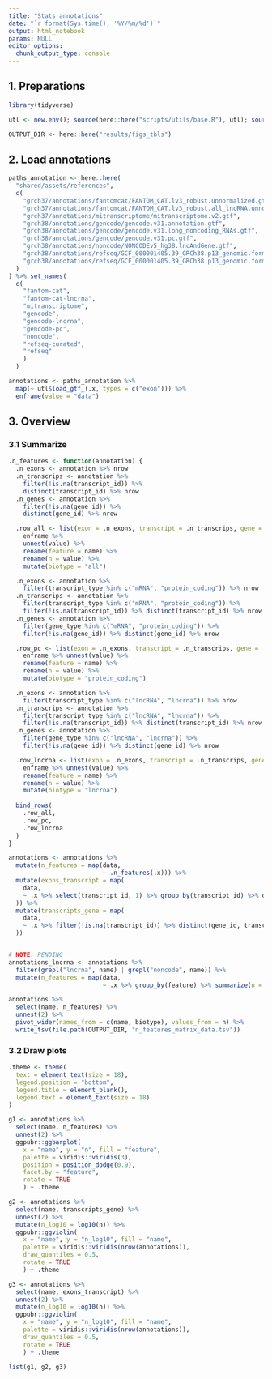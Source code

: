 ```yaml
---
title: "Stats annotations"
date: "`r format(Sys.time(), '%Y/%m/%d')`"
output: html_notebook
params: NULL
editor_options:
  chunk_output_type: console
---
```


## 1. Preparations
```r
library(tidyverse)

utl <- new.env(); source(here::here("scripts/utils/base.R"), utl); source(here::here("scripts/utils/plot.R"), utl)

OUTPUT_DIR <- here::here("results/figs_tbls")
```

## 2. Load annotations
```r
paths_annotation <- here::here(
  "shared/assets/references",
  c(
    "grch37/annotations/fantomcat/FANTOM_CAT.lv3_robust.unnormalized.gtf",
    "grch37/annotations/fantomcat/FANTOM_CAT.lv3_robust.all_lncRNA.unnormalized.gtf",
    "grch37/annotations/mitranscriptome/mitranscriptome.v2.gtf",
    "grch38/annotations/gencode/gencode.v31.annotation.gtf",
    "grch38/annotations/gencode/gencode.v31.long_noncoding_RNAs.gtf",
    "grch38/annotations/gencode/gencode.v31.pc.gtf",
    "grch38/annotations/noncode/NONCODEv5_hg38.lncAndGene.gtf",
    "grch38/annotations/refseq/GCF_000001405.39_GRCh38.p13_genomic.formatted_curated.gtf",
    "grch38/annotations/refseq/GCF_000001405.39_GRCh38.p13_genomic.formatted.gtf"
  )
) %>% set_names(
  c(
    "fantom-cat",
    "fantom-cat-lncrna",
    "mitranscriptome",
    "gencode",
    "gencode-lncrna",
    "gencode-pc",
    "noncode",
    "refseq-curated",
    "refseq"
    )
  )

annotations <- paths_annotation %>%
  map(~ utl$load_gtf_(.x, types = c("exon"))) %>%
  enframe(value = "data")
```

## 3. Overview
### 3.1 Summarize
```r
.n_features <- function(annotation) {
  .n_exons <- annotation %>% nrow
  .n_transcrips <- annotation %>%
    filter(!is.na(transcript_id)) %>%
    distinct(transcript_id) %>% nrow
  .n_genes <- annotation %>%
    filter(!is.na(gene_id)) %>%
    distinct(gene_id) %>% nrow

  .row_all <- list(exon = .n_exons, transcript = .n_transcrips, gene = .n_genes) %>%
    enframe %>%
    unnest(value) %>%
    rename(feature = name) %>%
    rename(n = value) %>%
    mutate(biotype = "all")

  .n_exons <- annotation %>%
    filter(transcript_type %in% c("mRNA", "protein_coding")) %>% nrow
  .n_transcrips <- annotation %>%
    filter(transcript_type %in% c("mRNA", "protein_coding")) %>%
    filter(!is.na(transcript_id)) %>% distinct(transcript_id) %>% nrow
  .n_genes <- annotation %>%
    filter(gene_type %in% c("mRNA", "protein_coding")) %>%
    filter(!is.na(gene_id)) %>% distinct(gene_id) %>% nrow

  .row_pc <- list(exon = .n_exons, transcript = .n_transcrips, gene = .n_genes) %>%
    enframe %>% unnest(value) %>%
    rename(feature = name) %>%
    rename(n = value) %>%
    mutate(biotype = "protein_coding")

  .n_exons <- annotation %>%
    filter(transcript_type %in% c("lncRNA", "lncrna")) %>% nrow
  .n_transcrips <- annotation %>%
    filter(transcript_type %in% c("lncRNA", "lncrna")) %>%
    filter(!is.na(transcript_id)) %>% distinct(transcript_id) %>% nrow
  .n_genes <- annotation %>%
    filter(gene_type %in% c("lncRNA", "lncrna")) %>%
    filter(!is.na(gene_id)) %>% distinct(gene_id) %>% nrow

  .row_lncrna <- list(exon = .n_exons, transcript = .n_transcrips, gene = .n_genes) %>%
    enframe %>% unnest(value) %>%
    rename(feature = name) %>%
    rename(n = value) %>%
    mutate(biotype = "lncrna")
  
  bind_rows(
    .row_all,
    .row_pc,
    .row_lncrna
  )
}

annotations <- annotations %>%
  mutate(n_features = map(data,
                          ~ .n_features(.x))) %>%
  mutate(exons_transcript = map(
    data,
    ~ .x %>% select(transcript_id, 1) %>% group_by(transcript_id) %>% dplyr::summarize(n = n())
  )) %>%
  mutate(transcripts_gene = map(
    data,
    ~ .x %>% filter(!is.na(transcript_id)) %>% distinct(gene_id, transcript_id) %>% group_by(gene_id) %>% dplyr::summarize(n = n())
  ))


# NOTE: PENDING
annotations_lncrna <- annotations %>%
  filter(grepl("lncrna", name) | grepl("noncode", name)) %>%
  mutate(n_features = map(data,
                          ~ .x %>% group_by(feature) %>% summarize(n = n())))

annotations %>%
  select(name, n_features) %>%
  unnest(2) %>%
  pivot_wider(names_from = c(name, biotype), values_from = n) %>%
  write_tsv(file.path(OUTPUT_DIR, "n_features_matrix_data.tsv"))

```

### 3.2 Draw plots
```r
.theme <- theme(
  text = element_text(size = 18),
  legend.position = "bottom",
  legend.title = element_blank(),
  legend.text = element_text(size = 18)
)

g1 <- annotations %>%
  select(name, n_features) %>%
  unnest(2) %>%
  ggpubr::ggbarplot(
    x = "name", y = "n", fill = "feature",
    palette = viridis::viridis(3),
    position = position_dodge(0.9),
    facet.by = "feature",
    rotate = TRUE
    ) + .theme

g2 <- annotations %>%
  select(name, transcripts_gene) %>%
  unnest(2) %>%
  mutate(n_log10 = log10(n)) %>%
  ggpubr::ggviolin(
    x = "name", y = "n_log10", fill = "name",
    palette = viridis::viridis(nrow(annotations)),
    draw_quantiles = 0.5,
    rotate = TRUE
    ) + .theme

g3 <- annotations %>%
  select(name, exons_transcript) %>%
  unnest(2) %>%
  mutate(n_log10 = log10(n)) %>%
  ggpubr::ggviolin(
    x = "name", y = "n_log10", fill = "name",
    palette = viridis::viridis(nrow(annotations)),
    draw_quantiles = 0.5,
    rotate = TRUE
    ) + .theme

list(g1, g2, g3)
```